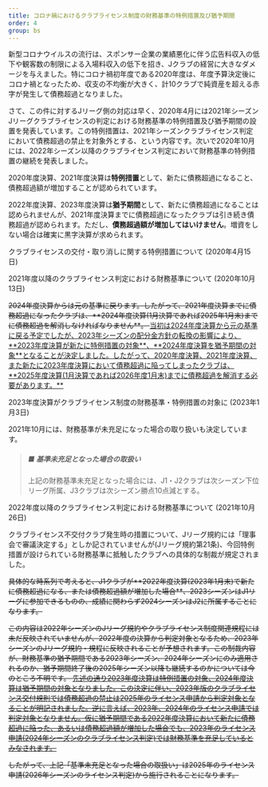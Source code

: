 ```yaml
---
title: コロナ禍におけるクラブライセンス制度の財務基準の特例措置及び猶予期間
order: 4
group: bs
---
```


新型コロナウイルスの流行は、スポンサー企業の業績悪化に伴う広告料収入の低下や観客数の制限による入場料収入の低下を招き、Jクラブの経営に大きなダメージを与えました。特にコロナ禍初年度である2020年度は、年度予算決定後にコロナ禍となったため、収支の不均衡が大きく、計10クラブで純資産を超える赤字が発生して債務超過となりました。

さて、この件に対するJリーグ側の対応は早く、2020年4月には2021年シーズンJリーグクラブライセンスの判定における財務基準の特例措置及び猶予期間の設置を発表しています。この特例措置は、2021年シーズンクラブライセンス判定において債務超過の禁止を対象外とする、という内容です。次いで2020年10月には、2022年シーズン以降のクラブライセンス判定において財務基準の特例措置の継続を発表しました。

2020年度決算、2021年度決算は**特例措置**として、新たに債務超過になること、債務超過額が増加することが認められています。

2022年度決算、2023年度決算は**猶予期間**として、新たに債務超過になることは認められませんが、2021年度決算までに債務超過になったクラブは引き続き債務超過が認められます。ただし、**債務超過額が増加してはいけません**。増資をしない場合は確実に黒字決算が求められます。

<PanelLink href="https://www.jleague.jp/news/article/16963/">クラブライセンスの交付・取り消しに関する特例措置について (2020年4月15日)</PanelLink>

<PanelLink href="https://aboutj.jleague.jp/corporate/release/385/">2021年度以降のクラブライセンス判定における財務基準について (2020年10月13日)</PanelLink>

<del>
  2024年度決算からは元の基準に戻ります。したがって、2021年度決算までに債務超過になったクラブは、**2024年度決算(1月決算であれば2025年1月末)までに債務超過を解消しなければなりません**。
</del>
<ins>
  当初は2024年度決算から元の基準に戻る予定でしたが、2023年シーズンの配分金方針の転換の影響により、**2023年度決算が新たに特例措置の対象**、**2024年度決算を猶予期間の対象**となることが決定しました。したがって、2020年度決算、2021年度決算、また新たに2023年度決算において債務超過に陥ってしまったクラブは、**2025年度決算(1月決算であれば2026年度1月末)までに債務超過を解消する必要があります。**
</ins>

<PanelLink href="/posts/2023/01/clublicense-2023-f01/">2023年度決算がクラブライセンス制度の財務基準・特例措置の対象に (2023年1月3日)</PanelLink>

2021年10月には、財務基準が未充足になった場合の取り扱いも決定しています。

> ##### ■ 基準未充足となった場合の取扱い
>
> 上記の財務基準未充足となった場合には、J1・J2クラブは次シーズン下位リーグ所属、J3クラブは次シーズン勝点10点減とする。

<PanelLink href="https://aboutj.jleague.jp/corporate/release/24748/">2022年度以降のクラブライセンス判定における財務基準について (2021年10月26日)</PanelLink>

クラブライセンス不交付クラブ発生時の措置について、Jリーグ規約には「理事会で審議決定する」としか記されていませんが(Jリーグ規約第21条)、今回特例措置が設けられている財務基準に抵触したクラブへの具体的な制裁が規定されました。

<del>
  具体的な時系列で考えると、J1クラブが**2022年度決算(2023年1月末)で新たに債務超過になる、または債務超過額が増加した場合**、2023シーズンはJ1リーグに参加できるものの、成績に関わらず2024シーズンはJ2に所属することになります。

  この内容は2022年シーズンのJリーグ規約やクラブライセンス制度関連規程には未だ反映されていませんが、2022年度の決算から判定対象となるため、2023年シーズンのJリーグ規約・規程に反映されることが予想されます。この制裁内容が、財務基準の猶予期間である2023年シーズン、2024年シーズンにのみ適用されるのか、猶予期間終了後の2025年シーズン以降も継続するのかについては今のところ不明です。
</del>
<ins>
  先述の通り2023年度決算は特例措置の対象、2024年度決算は猶予期間の対象となりました。この決定に伴い、2023年版のクラブライセンス交付規則では債務超過の禁止は2025年のライセンス申請から判定対象となることが明記されました。逆に言えば、2023年、2024年のライセンス申請では判定対象となりません。仮に猶予期間である2022年度決算において新たに債務超過に陥った、あるいは債務超過額が増加した場合でも、2023年のライセンス申請(2024年シーズンのクラブライセンス判定)では財務基準を充足しているとみなされます。

  したがって、上記「基準未充足となった場合の取扱い」は2025年のライセンス申請(2026年シーズンのライセンス判定)から施行されることになります。
</ins>
